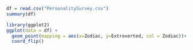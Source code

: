 ```r
df = read.csv("PersonalitySurvey.csv")
summary(df)
```


```r
library(ggplot2)
ggplot(data = df) + 
  geom_point(mapping = aes(x=Zodiac, y=Extroverted, col = Zodiac))+
  coord_flip()
  
```
